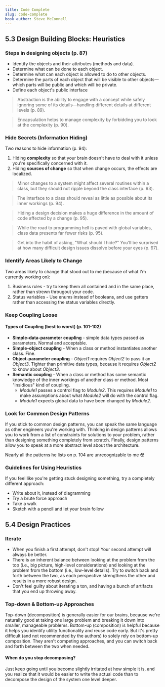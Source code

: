 ```yaml
---
title: Code Complete
slug: code-complete
book_author: Steve McConnell
---
```


## 5.3 Design Building Blocks: Heuristics

### Steps in designing objects (p. 87)

- Identify the objects and their attributes (methods and data).
- Determine what can be done to each object.
- Determine what can each object is allowed to do to other objects.
- Determine the parts of each object that will be visible to other objects—which parts will be public and which will be private.
- Define each object's public interface

> Abstraction is the ability to engage with a concept while safely ignoring some of its details—handling different details at different levels (p. 89).

> Encapsulation helps to manage complexity by forbidding you to look at the complexity (p. 90).

### Hide Secrets (Information Hiding)

Two reasons to hide information (p. 94):

1. Hiding **complexity** so that your brain doesn't have to deal with it unless you're specifically concerned with it.
2. Hiding **sources of change** so that when change occurs, the effects are localized.

> Minor changes to a system might affect several routines within a class, but they should not ripple beyond the class interface (p. 93).

> The interface to a class should reveal as little as possible about its inner workings (p. 94).

> Hiding a design decision makes a huge difference in the amount of code affected by a change (p. 95).

> While the road to programming hell is paved with global variables, class data presents far fewer risks (p. 95).

> Get into the habit of asking, "What should I hide?" You'll be surprised at how many difficult design issues dissolve before your eyes (p. 97).

### Identify Areas Likely to Change

Two areas likely to change that stood out to me (because of what I'm currently working on):

1. Business rules - try to keep them all contained and in the same place, rather than strewn througout your code.
2. Status variables - Use enums instead of booleans, and use getters rather than accessing the status variables directly.

### Keep Coupling Loose

#### Types of Coupling (best to worst) (p. 101-102)

- **Simple-data-parameter coupling** - simple data types passed as parameters. Normal and acceptable.
- **Simple-object coupling** - When a class or method instantiates another class. Fine.
- **Object-parameter coupling** - _Object1_ requires _Object2_ to pass it an _Object3_. Tighter than primitive data types, because it requires _Object2_ to know about _Object3_.
- **Semantic coupling** - When a class or method has some semantic knowledge of the inner workings of another class or method. Most "insidious" kind of coupling.
  - _Module1_ passes a control flag to _Module2_. This requires _Module1_ to make assumptions about what _Module2_ will do with the control flag.
  - _Module1_ expects global data to have been changed by _Module2_.

### Look for Common Design Patterns

If you stick to common design patterns, you can speak the same language as other engineers you're working with. Thinking in design patterns allows you to work from a list of constraints for solutions to your problem, rather than designing something completely from scratch. Finally, design patterns allow you to speak at a more abstract level about the architecture.

Nearly all the patterns he lists on p. 104 are unrecognizable to me 😳

### Guidelines for Using Heuristics

If you feel like you're getting stuck designing something, try a completely different approach:

- Write about it, instead of diagramming
- Try a brute force approach
- Take a walk
- Sketch with a pencil and let your brain follow

## 5.4 Design Practices

### Iterate

- When you finish a first attempt, don't stop! Your second attempt will always be better.
- There is an inherent balance between looking at the problem from the top (i.e., big picture, high-level considerations) and looking at the problem from the bottom (i.e., low-level details). Try to switch back and forth between the two, as each perspective strengthens the other and results in a more robust design.
- Don't feel guilty about iterating a ton, and having a bunch of artifacts that you end up throwing away.

### Top-down & Bottom-up Approaches

Top-down (decomposition) is generally easier for our brains, because we're naturally good at taking one large problem and breaking it down into smaller, manageable problems. Bottom-up (composition) is helpful because it helps you identify utility functionality and reuse code early. But it's pretty difficult (and not recommended by the authors) to solely rely on bottom-up composition. They aren't competing approaches, and you can switch back and forth between the two when needed.

#### When do you stop decomposing?

Just keep going until you become slightly irritated at how simple it is, and you realize that it would be easier to write the actual code than to decompose the design of the system one level deeper.
